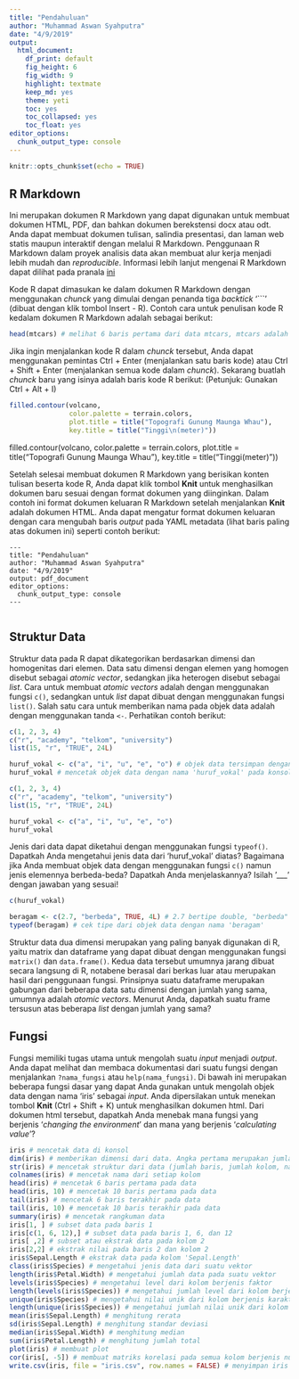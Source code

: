 ```yaml
---
title: "Pendahuluan"
author: "Muhammad Aswan Syahputra"
date: "4/9/2019"
output:
  html_document: 
    df_print: default
    fig_height: 6
    fig_width: 9
    highlight: textmate
    keep_md: yes
    theme: yeti
    toc: yes
    toc_collapsed: yes
    toc_float: yes
editor_options: 
  chunk_output_type: console
---
```


```r
knitr::opts_chunk$set(echo = TRUE)
```

## R Markdown

Ini merupakan dokumen R Markdown yang dapat digunakan untuk membuat dokumen HTML, PDF, dan bahkan dokumen berekstensi docx atau odt. Anda dapat membuat dokumen tulisan, salindia presentasi, dan laman web statis maupun interaktif dengan melalui R Markdown. Penggunaan R Markdown dalam proyek analisis data akan membuat alur kerja menjadi lebih mudah dan *reproducible*. Informasi lebih lanjut mengenai R Markdown dapat dilihat pada pranala [ini](http://rmarkdown.rstudio.com)

Kode R dapat dimasukan ke dalam dokumen R Markdown dengan menggunakan *chunck* yang dimulai dengan penanda  tiga *backtick* '```' (dibuat dengan klik tombol Insert - R). Contoh cara untuk penulisan kode R kedalam dokumen R Markdown adalah sebagai berikut:

```r
head(mtcars) # melihat 6 baris pertama dari data mtcars, mtcars adalah data bawaan yang tersedia di R
```

Jika ingin menjalankan kode R dalam *chunck* tersebut, Anda dapat menggunakan pemintas Ctrl + Enter (menjalankan satu baris kode) atau Ctrl + Shift + Enter (menjalankan semua kode dalam *chunck*). Sekarang buatlah *chunck* baru yang isinya adalah baris kode R berikut: (Petunjuk: Gunakan Ctrl + Alt + I)
```r

filled.contour(volcano,
               color.palette = terrain.colors, 
               plot.title = title("Topografi Gunung Maunga Whau"), 
               key.title = title("Tinggi\n(meter)"))
```


filled.contour(volcano,
               color.palette = terrain.colors, 
               plot.title = title("Topografi Gunung Maunga Whau"), 
               key.title = title("Tinggi\n(meter)"))

Setelah selesai membuat dokumen R Markdown yang berisikan konten tulisan beserta kode R, Anda dapat klik tombol **Knit** untuk menghasilkan dokumen baru sesuai dengan format dokumen yang diinginkan. Dalam contoh ini format dokumen keluaran R Markdown setelah menjalankan **Knit** adalah dokumen HTML. Anda dapat mengatur format dokumen keluaran dengan cara mengubah baris *output* pada YAML metadata (lihat baris paling atas dokumen ini) seperti contoh berikut:

```
---
title: "Pendahuluan"
author: "Muhammad Aswan Syahputra"
date: "4/9/2019"
output: pdf_document
editor_options: 
  chunk_output_type: console
---
```
```r

```

## Struktur Data

Struktur data pada R dapat dikategorikan berdasarkan dimensi dan homogenitas dari elemen. Data satu dimensi dengan elemen yang homogen disebut sebagai *atomic vector*, sedangkan jika heterogen disebut sebagai *list*. Cara untuk membuat *atomic vectors* adalah dengan menggunakan fungsi `c()`, sedangkan untuk *list* dapat dibuat dengan menggunakan fungsi `list()`. Salah satu cara untuk memberikan nama pada objek data adalah dengan menggunakan tanda `<-`. Perhatikan contoh berikut:

```r
c(1, 2, 3, 4)
c("r", "academy", "telkom", "university")
list(15, "r", "TRUE", 24L)

huruf_vokal <- c("a", "i", "u", "e", "o") # objek data tersimpan dengan nama 'huruf_vokal', namun tidak tercetak pada konsol
huruf_vokal # mencetak objek data dengan nama 'huruf_vokal' pada konsol
```
```r
c(1, 2, 3, 4)
c("r", "academy", "telkom", "university")
list(15, "r", "TRUE", 24L)
```
```r
huruf_vokal <- c("a", "i", "u", "e", "o")
huruf_vokal
```


Jenis dari data dapat diketahui dengan menggunakan fungsi `typeof()`. Dapatkah Anda mengetahui jenis data dari 'huruf_vokal' diatas? Bagaimana jika Anda membuat objek data dengan menggunakan fungsi `c()` namun jenis elemennya berbeda-beda? Dapatkah Anda menjelaskannya? Isilah '___' dengan jawaban yang sesuai!

```r
c(huruf_vokal)

beragam <- c(2.7, "berbeda", TRUE, 4L) # 2.7 bertipe double, "berbeda" bertipe character, TRUE bertipe logical, 4L bertipe integer
typeof(beragam) # cek tipe dari objek data dengan nama 'beragam'
```



Struktur data dua dimensi merupakan yang paling banyak digunakan di R, yaitu matrix dan dataframe yang dapat dibuat dengan menggunakan fungsi `matrix()` dan `data.frame()`. Kedua data tersebut umumnya jarang dibuat secara langsung di R, notabene berasal dari berkas luar atau merupakan hasil dari penggunaan fungsi. Prinsipnya suatu dataframe merupakan gabungan dari beberapa data satu dimensi dengan jumlah yang sama, umumnya adalah *atomic vectors*. Menurut Anda, dapatkah suatu frame tersusun atas beberapa *list* dengan jumlah yang sama?

## Fungsi

Fungsi memiliki tugas utama untuk mengolah suatu *input* menjadi *output*. Anda dapat melihat dan membaca dokumentasi dari suatu fungsi dengan menjalankan `?nama_fungsi` atau `help(nama_fungsi)`. Di bawah ini merupakan beberapa fungsi dasar yang dapat Anda gunakan untuk mengolah objek data dengan nama 'iris' sebagai *input*. Anda dipersilakan untuk menekan tombol **Knit** (Ctrl + Shift + K) untuk menghasilkan dokumen html. Dari dokumen html tersebut, dapatkah Anda menebak mana fungsi yang berjenis '*changing the environment*' dan mana yang berjenis '*calculating value*'? 

```r
iris # mencetak data di konsol
dim(iris) # memberikan dimensi dari data. Angka pertama merupakan jumlah baris dan angka kedua adalah jumlah kolom
str(iris) # mencetak struktur dari data (jumlah baris, jumlah kolom, nama kolom, jenis data pada kolom)
colnames(iris) # mencetak nama dari setiap kolom
head(iris) # mencetak 6 baris pertama pada data
head(iris, 10) # mencetak 10 baris pertama pada data
tail(iris) # mencetak 6 baris terakhir pada data
tail(iris, 10) # mencetak 10 baris terakhir pada data
summary(iris) # mencetak rangkuman data
iris[1, ] # subset data pada baris 1
iris[c(1, 6, 12),] # subset data pada baris 1, 6, dan 12
iris[ ,2] # subset atau ekstrak data pada kolom 2
iris[2,2] # ekstrak nilai pada baris 2 dan kolom 2
iris$Sepal.Length # ekstrak data pada kolom 'Sepal.Length'
class(iris$Species) # mengetahui jenis data dari suatu vektor
length(iris$Petal.Width) # mengetahui jumlah data pada suatu vektor
levels(iris$Species) # mengetahui level dari kolom berjenis faktor
length(levels(iris$Species)) # mengetahui jumlah level dari kolom berjenis faktor
unique(iris$Species) # mengetahui nilai unik dari kolom berjenis karakter atau faktor
length(unique(iris$Species)) # mengetahui jumlah nilai unik dari kolom berjenis karakter atau faktor
mean(iris$Sepal.Length) # menghitung rerata
sd(iris$Sepal.Length) # menghitung standar deviasi
median(iris$Sepal.Width) # menghitung median
sum(iris$Petal.Length) # menghitung jumlah total
plot(iris) # membuat plot
cor(iris[, -5]) # membuat matriks korelasi pada semua kolom berjenis numerik
write.csv(iris, file = "iris.csv", row.names = FALSE) # menyimpan iris menjadi berkas csv 
```
